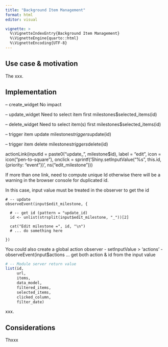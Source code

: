```yaml
---
title: "Background Item Management"
format: html
editor: visual

vignette: >
  %\VignetteIndexEntry{Background Item Management}
  %\VignetteEngine{quarto::html}
  %\VignetteEncoding{UTF-8}
---
```


## Use case & motivation

The xxx.

## Implementation

-- create_widget No impact

-- update_widget Need to select item first milestones\$selected_items(id)

-- delete_widget Need to select item(s) first milestones\$selected_items(id)

-- trigger item update milestones$triggers$update(id)

-- trigger item delete milestones$triggers$delete(id)

actionLink(inputId = paste0("update\_", milestone\$id), label = "edit", icon = icon("pen-to-square"), onclick = sprintf('Shiny.setInputValue("%s", this.id, {priority: "event"})', ns("edit_milestone")))

If more than one link, need to compute unique Id otherwise there will be a warning in the browser console for duplicated id.

In this case, input value must be treated in the observer to get the id

```         
# -- update
observeEvent(input$edit_milestone, {
  
  # -- get id (pattern = "update_id)
  id <- unlist(strsplit(input$edit_milestone, "_"))[2]
  
  cat("Edit milestone =", id, "\n")
  # ... do something here

})
```

You could also create a global action observer - setInputValue \> 'actions' - observeEvent(input\$actions ... get both action & id from the input value

``` r
# -- Module server return value
list(id,
     url,
     items,
     data_model,
     filtered_items,
     selected_items,
     clicked_column,
     filter_date)
```

xxx\.

## Considerations

Thxxx
